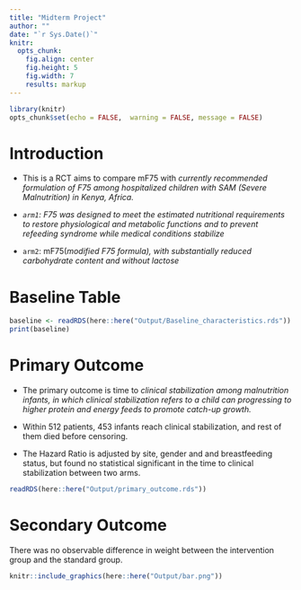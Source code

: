 ```yaml
---
title: "Midterm Project"
author: ""
date: "`r Sys.Date()`"
knitr:
  opts_chunk:
    fig.align: center
    fig.height: 5
    fig.width: 7
    results: markup
---
```


```r
library(knitr)
opts_chunk$set(echo = FALSE,  warning = FALSE, message = FALSE)
```


# Introduction

-   This is a RCT aims to compare mF75 with *currently recommended formulation of F75 among hospitalized children with SAM (Severe Malnutrition) in Kenya, Africa.*

-   *`arm1`: F75 was designed to meet the estimated nutritional requirements to restore physiological and metabolic functions and to prevent refeeding syndrome while medical conditions stabilize*

-   `arm2`: mF75(*modified F75 formula), with substantially reduced carbohydrate content and without lactose*

# Baseline Table

```r
baseline <- readRDS(here::here("Output/Baseline_characteristics.rds"))
print(baseline)
```

# Primary Outcome

-   The primary outcome is time to *clinical stabilization among malnutrition infants, in which clinical stabilization refers to a child can progressing to higher protein and energy feeds to promote catch-up growth.*

-   Within 512 patients, 453 infants reach clinical stabilization, and rest of them died before censoring.

-   The Hazard Ratio is adjusted by site, gender and and breastfeeding status, but found no statistical significant in the time to clinical stabilization between two arms.

```r
readRDS(here::here("Output/primary_outcome.rds"))

```

# Secondary Outcome
There was no observable difference in weight between the intervention group and the standard group.

```r
knitr::include_graphics(here::here("Output/bar.png"))
```

